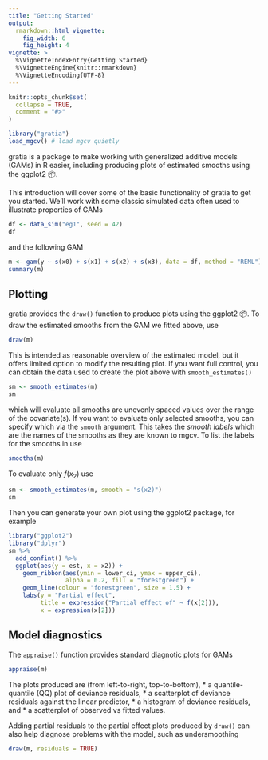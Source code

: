 ```yaml
---
title: "Getting Started"
output: 
  rmarkdown::html_vignette:
    fig_width: 6
    fig_height: 4
vignette: >
  %\VignetteIndexEntry{Getting Started}
  %\VignetteEngine{knitr::rmarkdown}
  %\VignetteEncoding{UTF-8}
---
```


```r
knitr::opts_chunk$set(
  collapse = TRUE,
  comment = "#>"
)
```

```r
library("gratia")
load_mgcv() # load mgcv quietly
```

gratia is a package to make working with generalized additive models (GAMs) in R
easier, including producing plots of estimated smooths using the ggplot2
&#128230;.

This introduction will cover some of the basic functionality of gratia to get
you started. We'll work with some classic simulated data often used to
illustrate properties of GAMs

```r
df <- data_sim("eg1", seed = 42)
df
```

and the following GAM

```r
m <- gam(y ~ s(x0) + s(x1) + s(x2) + s(x3), data = df, method = "REML")
summary(m)
```

## Plotting

gratia provides the `draw()` function to produce plots using the ggplot2
&#128230;. To draw the estimated smooths from the GAM we fitted above, use

```r
draw(m)
```

This is intended as reasonable overview of the estimated model, but it offers
limited option to modify the resulting plot. If you want full control, you can
obtain the data used to create the plot above with `smooth_estimates()`

```r
sm <- smooth_estimates(m)
sm
```

which will evaluate all smooths are unevenly spaced values over the range of the
covariate(s). If you want to evaluate only selected smooths, you can specify
which via the `smooth` argument. This takes the *smooth labels* which are the
names of the smooths as they are known to mgcv. To list the labels for the
smooths in use
```r
smooths(m)
```
To evaluate only $f(x_2)$ use
```r
sm <- smooth_estimates(m, smooth = "s(x2)")
sm
```
Then you can generate your own plot using the ggplot2 package, for example
```r
library("ggplot2")
library("dplyr")
sm %>%
  add_confint() %>%
  ggplot(aes(y = est, x = x2)) +
    geom_ribbon(aes(ymin = lower_ci, ymax = upper_ci),
                alpha = 0.2, fill = "forestgreen") +
    geom_line(colour = "forestgreen", size = 1.5) +
    labs(y = "Partial effect",
         title = expression("Partial effect of" ~ f(x[2])),
         x = expression(x[2]))
```

## Model diagnostics

The `appraise()` function provides standard diagnotic plots for GAMs

```r
appraise(m)
```

The plots produced are (from left-to-right, top-to-bottom),
* a quantile-quantile (QQ) plot of deviance residuals,
* a scatterplot of deviance residuals against the linear predictor,
* a histogram of deviance residuals, and
* a scatterplot of observed vs fitted values.

Adding partial residuals to the partial effect plots produced by `draw()`
can also help diagnose problems with the model, such as undersmoothing
```r
draw(m, residuals = TRUE)
```